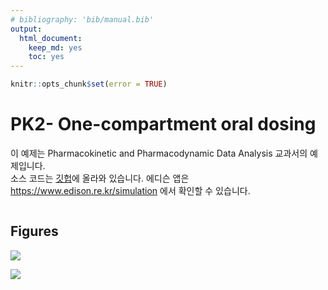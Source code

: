 ```yaml
---
# bibliography: 'bib/manual.bib'
output:
  html_document:
    keep_md: yes
    toc: yes
---
```


```r
knitr::opts_chunk$set(error = TRUE)
```

# PK2- One-compartment oral dosing

이 예제는 Pharmacokinetic and Pharmacodynamic Data Analysis 교과서의 예제입니다.  
소스 코드는 [깃헙](https://github.com/asancpt/edison-gab)에 올라와 있습니다.
에디슨 앱은 <https://www.edison.re.kr/simulation> 에서 확인할 수 있습니다.

```r
```

## Figures

![](figure1.png)

![](figure2.png)
